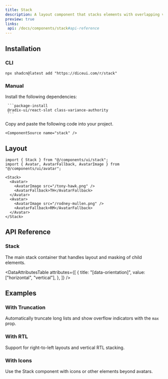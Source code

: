 ```yaml
---
title: Stack
description: A layout component that stacks elements with overlapping visual effects, perfect for avatar groups and similar UI patterns.
preview: true
links:
 api: /docs/components/stack#api-reference
---
```


<ComponentTabs name="stack-demo" />

## Installation

### CLI

```package-install
npx shadcn@latest add "https://diceui.com/r/stack"

```

### Manual

<Steps>
  <Step>
     Install the following dependencies:

     ```package-install
     @radix-ui/react-slot class-variance-authority
     ```
  </Step>
  <Step>
    Copy and paste the following code into your project.

    <ComponentSource name="stack" />
  </Step>
</Steps>

## Layout

```tsx
import { Stack } from "@/components/ui/stack";
import { Avatar, AvatarFallback, AvatarImage } from "@/components/ui/avatar";

<Stack>
  <Avatar>
    <AvatarImage src="/tony-hawk.png" />
    <AvatarFallback>TH</AvatarFallback>
  </Avatar>
  <Avatar>
    <AvatarImage src="/rodney-mullen.png" />
    <AvatarFallback>RM</AvatarFallback>
  </Avatar>
</Stack>
```

## API Reference

### Stack

The main stack container that handles layout and masking of child elements.

<AutoTypeTable
  path="./types/docs/stack.ts"
  name="StackProps"
/>

<DataAttributesTable
  attributes={[
    {
      title: "[data-orientation]",
      value: ["horizontal", "vertical"],
    },
  ]}
/>

## Examples

### With Truncation

Automatically truncate long lists and show overflow indicators with the `max` prop.

<ComponentTabs name="stack-truncation-demo" />

### With RTL

Support for right-to-left layouts and vertical RTL stacking.

<ComponentTabs name="stack-rtl-demo" />

### With Icons

Use the Stack component with icons or other elements beyond avatars.

<ComponentTabs name="stack-icons-demo" />
